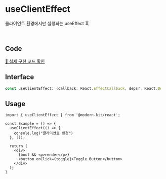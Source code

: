 # useClientEffect

클라이언트 환경에서만 실행되는 useEffect 훅

<br />

## Code
[🔗 실제 구현 코드 확인](https://github.com/modern-agile-team/modern-kit/blob/main/packages/react/src/hooks/useClientEffect/index.ts)

## Interface
```ts title="typescript"
const useClientEffect: (callback: React.EffectCallback, deps?: React.DependencyList) => void;
```

## Usage
```tsx title="typescript"
import { useClientEffect } from '@modern-kit/react';

const Example = () => {
  useClientEffect(() => {
    console.log("클라이언트 환경")
  }, []);

  return (
    <div>
      {bool && <p>render</p>}
      <button onClick={toggle}>Toggle Button</button>
    </div>
  );
}
```